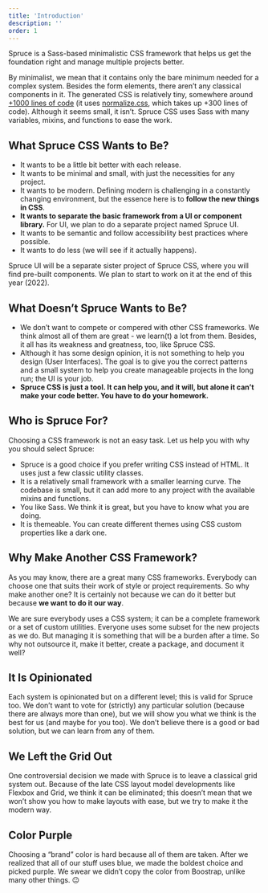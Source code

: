 ```yaml
---
title: 'Introduction'
description: ''
order: 1
---
```


<p className="lead">Spruce is a Sass-based minimalistic CSS framework that helps us get the foundation right and manage multiple projects better.</p>

By minimalist, we mean that it contains only the bare minimum needed for a complex system. Besides the form elements, there aren’t any classical components in it. The generated CSS is relatively tiny, somewhere around [+1000 lines of code](https://github.com/conedevelopment/sprucecss/blob/main/css/spruce.css) (it uses [normalize.css](https://necolas.github.io/normalize.css/), which takes up +300 lines of code). Although it seems small, it isn’t. Spruce CSS uses Sass with many variables, mixins, and functions to ease the work.

## What Spruce CSS Wants to Be?

- It wants to be a little bit better with each release.
- It wants to be minimal and small, with just the necessities for any project.
- It wants to be modern. Defining modern is challenging in a constantly changing environment, but the essence here is to **follow the new things in CSS**.
- **It wants to separate the basic framework from a UI or component library.** For UI, we plan to do a separate project named Spruce UI.
- It wants to be semantic and follow accessibility best practices where possible.
- It wants to do less (we will see if it actually happens).

<Notification type="info" icon={true}>Spruce UI will be a separate sister project of Spruce CSS, where you will find pre-built components. We plan to start to work on it at the end of this year (2022).</Notification>

## What Doesn’t Spruce Wants to Be?

- We don’t want to compete or compered with other CSS frameworks. We think almost all of them are great - we learn(t) a lot from them. Besides, it all has its weakness and greatness, too, like Spruce CSS.
- Although it has some design opinion, it is not something to help you design (User Interfaces). The goal is to give you the correct patterns and a small system to help you create manageable projects in the long run; the UI is your job.
- **Spruce CSS is just a tool. It can help you, and it will, but alone it can’t make your code better. You have to do your homework.**

## Who is Spruce For?

Choosing a CSS framework is not an easy task. Let us help you with why you should select Spruce:

- Spruce is a good choice if you prefer writing CSS instead of HTML. It uses just a few classic utility classes.
- It is a relatively small framework with a smaller learning curve. The codebase is small, but it can add more to any project with the available mixins and functions.
- You like Sass. We think it is great, but you have to know what you are doing.
- It is themeable. You can create different themes using CSS custom properties like a dark one.

## Why Make Another CSS Framework?

As you may know, there are a great many CSS frameworks. Everybody can choose one that suits their work of style or project requirements. So why make another one? It is certainly not because we can do it better but because **we want to do it our way**.

We are sure everybody uses a CSS system; it can be a complete framework or a set of custom utilities. Everyone uses some subset for the new projects as we do. But managing it is something that will be a burden after a time. So why not outsource it, make it better, create a package, and document it well?

## It Is Opinionated

Each system is opinionated but on a different level; this is valid for Spruce too. We don’t want to vote for (strictly) any particular solution (because there are always more than one), but we will show you what we think is the best for us (and maybe for you too). We don’t believe there is a good or bad solution, but we can learn from any of them.

## We Left the Grid Out

One controversial decision we made with Spruce is to leave a classical grid system out. Because of the late CSS layout model developments like Flexbox and Grid, we think it can be eliminated; this doesn’t mean that we won’t show you how to make layouts with ease, but we try to make it the modern way.

## Color Purple

Choosing a “brand” color is hard because all of them are taken. After we realized that all of our stuff uses blue, we made the boldest choice and picked purple. We swear we didn’t copy the color from Boostrap, unlike many other things. 😐
